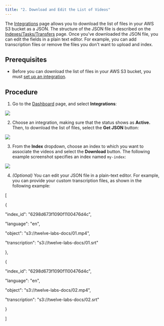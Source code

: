 ```yaml
---
title: "2. Download and Edit the List of Videos"
---
```


The [Integrations](https://api.twelvelabs.io/integrations) page allows you to download the list of files in your AWS S3 bucket as a JSON. The structure of the JSON file is described on the [Indexes/Tasks/Transfers](/reference/api-reference/indexes-tasks-transfers) page. Once you've downloaded the JSON file, you can edit the fields in a plain text editor. For example, you can add transcription files or remove the files you don't want to upload and index.

## Prerequisites

- Before you can download the list of files in your AWS S3 bucket, you must [set up an integration](/guides/uploading-videos/cloud-to-cloud-transfers/1.-set-up-an-integration)_._

## Procedure

1. Go to the [Dashboard](https://api.twelvelabs.io/dashboard) page, and select **Integrations**:

![](/images/guides/uploading-videos/cloud-to-cloud-transfers/select-integrations.png)

2. Choose an integration, making sure that the status shows as **Active.** Then, to download the list of files, select the **Get JSON** button:

![](/images/guides/uploading-videos/cloud-to-cloud-transfers/select-get-json.png)

3. From the **Index** dropdown, choose an index to which you want to associate the videos and select the **Download** button. The following example screenshot specifies an index named `my-index`:

![](/images/guides/uploading-videos/cloud-to-cloud-transfers/select-download.png)

4. _(Optional)_ You can edit your JSON file in a plain-text editor. For example, you can provide your custom transcription files, as shown in the following example:

\[

{

"index_id": "6298d673f1090f1100476d4c",

"language": "en",

"object": "s3://twelve-labs-docs/01.mp4",

"transcription": "s3://twelve-labs-docs/01.srt"

},

{

"index_id": "6298d673f1090f1100476d4c",

"language": "en",

"object": "s3://twelve-labs-docs/02.mp4",

"transcription": "s3://twelve-labs-docs/02.srt"

}

\]
